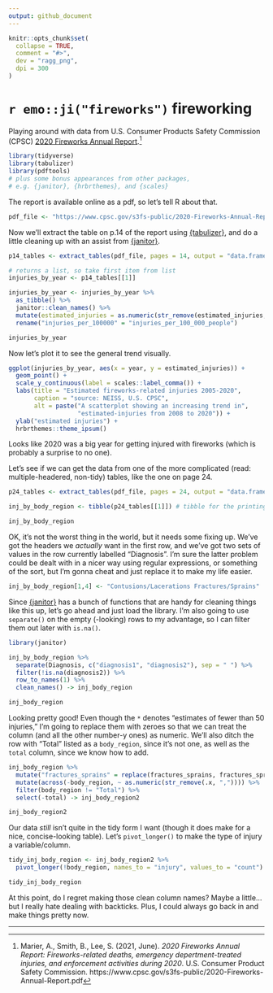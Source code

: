 ```yaml
---
output: github_document
---
```


<!-- README.md is generated from README.Rmd. Please edit that file -->

```r
knitr::opts_chunk$set(
  collapse = TRUE,
  comment = "#>",
  dev = "ragg_png",
  dpi = 300
)
```

# `r emo::ji("fireworks")` fireworking

Playing around with data from U.S. Consumer Products Safety Commission (CPSC) [2020 Fireworks Annual Report](https://www.cpsc.gov/s3fs-public/2020-Fireworks-Annual-Report.pdf).[^1]

```r
library(tidyverse)
library(tabulizer)
library(pdftools)
# plus some bonus appearances from other packages,
# e.g. {janitor}, {hrbrthemes}, and {scales}
```
The report is available online as a pdf, so let's tell R about that.

```r
pdf_file <- "https://www.cpsc.gov/s3fs-public/2020-Fireworks-Annual-Report.pdf"
```

Now we'll extract the table on p.14 of the report using [{tabulizer}](https://github.com/ropensci/tabulizer), and do a little cleaning up with an assist from [{janitor}](https://sfirke.github.io/janitor/index.html).

```r
p14_tables <- extract_tables(pdf_file, pages = 14, output = "data.frame")

# returns a list, so take first item from list
injuries_by_year <- p14_tables[[1]]

injuries_by_year <- injuries_by_year %>%
  as_tibble() %>%
  janitor::clean_names() %>%
  mutate(estimated_injuries = as.numeric(str_remove(estimated_injuries, ","))) %>%
  rename("injuries_per_100000" = "injuries_per_100_000_people")

injuries_by_year
```
Now let's plot it to see the general trend visually.

```r
ggplot(injuries_by_year, aes(x = year, y = estimated_injuries)) +
  geom_point() +
  scale_y_continuous(label = scales::label_comma()) +
  labs(title = "Estimated fireworks-related injuries 2005-2020",
       caption = "source: NEISS, U.S. CPSC",
       alt = paste("A scatterplot showing an increasing trend in",
                   "estimated-injuries from 2008 to 2020")) +
  ylab("estimated injuries") +
  hrbrthemes::theme_ipsum()
```

Looks like 2020 was a big year for getting injured with fireworks (which is probably a surprise to no one).

Let's see if we can get the data from one of the more complicated (read: multiple-headered, non-tidy) tables, like the one on page 24.

```r
p24_tables <- extract_tables(pdf_file, pages = 24, output = "data.frame")

inj_by_body_region <- tibble(p24_tables[[1]]) # tibble for the printing

inj_by_body_region
```
OK, it's not the worst thing in the world, but it needs some fixing up. We've got the headers we _actually_ want in the first row, and we've got two sets of values in the row currently labelled "Diagnosis". I'm sure the latter problem could be dealt with in a nicer way using regular expressions, or something of the sort, but I'm gonna cheat and just replace it to make my life easier.


```r
inj_by_body_region[1,4] <- "Contusions/Lacerations Fractures/Sprains"
```

Since [{janitor}](https://sfirke.github.io/janitor) has a bunch of functions that are handy for cleaning things like this up, let's go ahead and just load the library. I'm also going to use `separate()` on the empty (-looking) rows to my advantage, so I can filter them out later with `is.na()`.

```r
library(janitor)

inj_by_body_region %>%
  separate(Diagnosis, c("diagnosis1", "diagnosis2"), sep = " ") %>%
  filter(!is.na(diagnosis2)) %>%
  row_to_names(1) %>%
  clean_names() -> inj_body_region

inj_body_region
```

Looking pretty good! Even though the `*` denotes "estimates of fewer than 50 injuries," I'm going to replace them with zeroes so that we can treat the column (and all the other number-y ones) as numeric. We'll also ditch the row with "Total" listed as a `body_region`, since it's not one, as well as the `total` column, since we know how to add.

```r
inj_body_region %>%
  mutate("fractures_sprains" = replace(fractures_sprains, fractures_sprains == "*", "0")) %>%
  mutate(across(-body_region, ~ as.numeric(str_remove(.x, ",")))) %>%
  filter(body_region != "Total") %>%
  select(-total) -> inj_body_region2

inj_body_region2
```

Our data _still_ isn't quite in the tidy form I want (though it does make for a nice, concise-looking table). Let's `pivot_longer()` to make the type of injury a variable/column.

```r
tidy_inj_body_region <- inj_body_region2 %>%
  pivot_longer(!body_region, names_to = "injury", values_to = "count")

tidy_inj_body_region
```
At this point, do I regret making those clean column names? Maybe a little…but I really hate dealing with backticks. Plus, I could always go back in and make things pretty now.

---

[^1]: Marier, A., Smith, B., Lee, S. (2021, June). _2020 Fireworks Annual Report: Fireworks-related deaths, emergency depertment-treated injuries, and enforcement activities during 2020_. U.S. Consumer Product Safety Commission. https://www.cpsc.gov/s3fs-public/2020-Fireworks-Annual-Report.pdf
